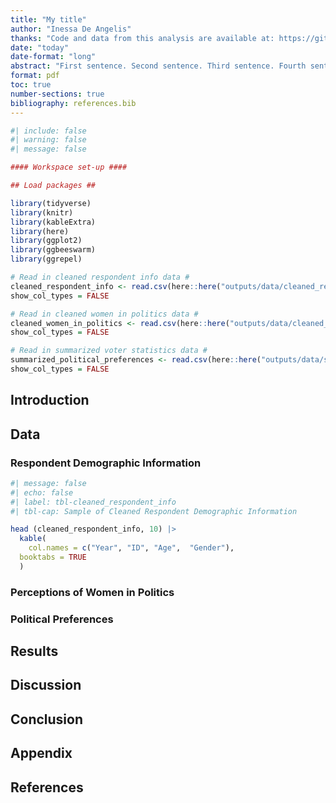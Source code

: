 ```yaml
---
title: "My title"
author: "Inessa De Angelis"
thanks: "Code and data from this analysis are available at: https://github.com/InessaDeAngelis/Perceptions_of_Women_in_Politics "
date: "today"
date-format: "long"
abstract: "First sentence. Second sentence. Third sentence. Fourth sentence."
format: pdf
toc: true
number-sections: true
bibliography: references.bib
---
```


```r
#| include: false
#| warning: false
#| message: false

#### Workspace set-up ####

## Load packages ##

library(tidyverse)
library(knitr)
library(kableExtra)
library(here)
library(ggplot2)
library(ggbeeswarm)
library(ggrepel)

# Read in cleaned respondent info data #
cleaned_respondent_info <- read.csv(here::here("outputs/data/cleaned_respondent_info.csv"))
show_col_types = FALSE

# Read in cleaned women in politics data #
cleaned_women_in_politics <- read.csv(here::here("outputs/data/cleaned_women_in_politics.csv"))
show_col_types = FALSE

# Read in summarized voter statistics data #
summarized_political_preferences <- read.csv(here::here("outputs/data/summarized_political_preferences.csv"))
show_col_types = FALSE
```

## Introduction 



## Data


### Respondent Demographic Information

```r
#| message: false
#| echo: false
#| label: tbl-cleaned_respondent_info
#| tbl-cap: Sample of Cleaned Respondent Demographic Information

head (cleaned_respondent_info, 10) |>
  kable(
    col.names = c("Year", "ID", "Age",	"Gender"),
  booktabs = TRUE
  )
```

### Perceptions of Women in Politics


### Political Preferences


## Results


## Discussion


## Conclusion


## Appendix {.unnumbered}


## References
